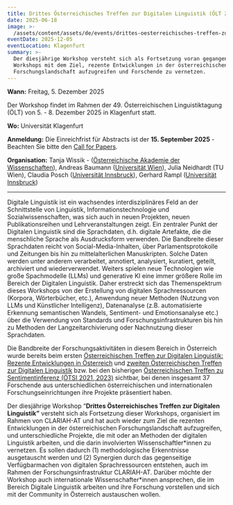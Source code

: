 ```yaml
---
title: Drittes Österreichisches Treffen zur Digitalen Linguistik (ÖLT 2025)
date: 2025-06-18
image: >-
  /assets/content/assets/de/events/drittes-oesterreichisches-treffen-zur-digitalen-linguistik-oelt-2025/image.png
eventDate: 2025-12-05
eventLocation: Klagenfurt
summary: >-
  Der diesjährige Workshop versteht sich als Fortsetzung voran gegangener
  Workshops mit dem Ziel, rezente Entwicklungen in der österreichischen
  Forschungslandschaft aufzugreifen und Forschende zu vernetzen.
---
```

**Wann:** Freitag, 5. Dezember 2025

Der Workshop findet im Rahmen der 49. Österreichischen Linguistiktagung (ÖLT) von 5. - 8. Dezember 2025 in Klagenfurt statt.

**Wo:** Universität Klagenfurt

**Anmeldung:** Die Einreichfrist für Abstracts ist der **15. September 2025** - Beachten Sie bitte den [Call for Papers](/news/cfp-drittes-oesterreichisches-treffen-zur-digitalen-linguistik).

**Organisation:** Tanja Wissik - ([Österreichische Akademie der Wissenschaften](/consortium/austrian-academy-of-sciences/)), Andreas Baumann ([Universität Wien](/consortium/university-of-vienna/)), Julia Neidhardt (TU Wien), Claudia Posch ([Universität Innsbruck](/consortium/university-of-innsbruck/)), Gerhard Rampl ([Universität Innsbruck](/consortium/university-of-innsbruck/))

---

Digitale Linguistik ist ein wachsendes interdisziplinäres Feld an der Schnittstelle von Linguistik, Informationstechnologie und Sozialwissenschaften, was sich auch in neuen Projekten, neuen Publikationsreihen und Lehrveranstaltungen zeigt. Ein zentraler Punkt der Digitalen Linguistik sind die Sprachdaten, d.h. digitale Artefakte, die die menschliche Sprache als Ausdrucksform verwenden. Die Bandbreite dieser Sprachdaten reicht von Social-Media-Inhalten, über Parlamentsprotokolle und Zeitungen bis hin zu mittelalterlichen Manuskripten. Solche Daten werden unter anderem verarbeitet, annotiert, analysiert, kuratiert, geteilt, archiviert und wiederverwendet. Weiters spielen neue Technologien wie große Spachmodelle (LLMs) und generative KI eine immer größere Rolle im Bereich der Digitalen Linguistik. Daher erstreckt sich das Themenspektrum dieses Workshops von der Erstellung von digitalen Sprachressourcen (Korpora, Wörterbücher, etc.), Anwendung neuer Methoden (Nutzung von LLMs und Künstlicher Intelligenz), Datenanalyse (z.B. automatisierte Erkennung semantischen Wandels, Sentiment- und Emotionsanalyse etc.) über die Verwendung von Standards und Forschungsinfrastrukturen bis hin zu Methoden der Langzeitarchivierung oder Nachnutzung dieser Sprachdaten.

Die Bandbreite der Forschungsaktivitäten in diesem Bereich in Österreich wurde bereits beim ersten [Österreichischen Treffen zur Digitalen Linguistik: Rezente Entwicklungen in Österreich](https://clariah.at/de/events/digital-linguistics-recent-developments-in-austria-olt-2023) und [zweiten Österreichischen Treffen zur Digitalen Linguistik](https://clariah.at/de/events/zweites-oesterreichisches-treffen-zur-digitalen-linguistik/) bzw. bei den bisherigen [Österreichischen Treffen zu Sentimentinferenz (ÖTSI 2021, 2023)](https://evsl.univie.ac.at/digital-philology/events-lectures-courses/archive/oesterreichisches-treffen-zu-sentimentinferenz-oetsi/) sichtbar, bei denen insgesamt 37 Forschende aus unterschiedlichen österreichischen und internationalen Forschungseinrichtungen ihre Projekte präsentiert haben.

Der diesjährige Workshop “**Drittes Österreichisches Treffen zur Digitalen Linguistik”** versteht sich als Fortsetzung dieser Workshops, organisiert im Rahmen von CLARIAH-AT und hat auch wieder zum Ziel die rezenten Entwicklungen in der österreichischen Forschungslandschaft aufzugreifen, und unterschiedliche Projekte, die mit oder an Methoden der digitalen Linguistik arbeiten, und die darin involvierten Wissenschaftler\*innen zu vernetzen. Es sollen dadurch (1) methodologische Erkenntnisse ausgetauscht werden und (2) Synergien durch das gegenseitige Verfügbarmachen von digitalen Sprachressourcen entstehen, auch im Rahmen der Forschungsinfrastruktur CLARIAH-AT. Darüber möchte der Workshop auch internationale Wissenschafter\*innen ansprechen, die im Bereich Digitale Linguistik arbeiten und ihre Forschung vorstellen und sich mit der Community in Österreich austauschen wollen.
